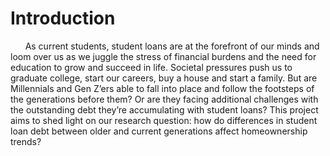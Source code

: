 # Introduction

&nbsp;&nbsp;&nbsp;&nbsp;&nbsp;&nbsp;As current students, student loans are at the forefront of our minds and loom over us as we juggle the stress of financial burdens and the need for education to grow and succeed in life. Societal pressures push us to graduate college, start our careers, buy a house and start a family. But are Millennials and Gen Z’ers able to fall into place and follow the footsteps of the generations before them? Or are they facing additional challenges with the outstanding debt they’re accumulating with student loans? This project aims to shed light on our research question: how do differences in student loan debt between older and current generations affect homeownership trends? 
